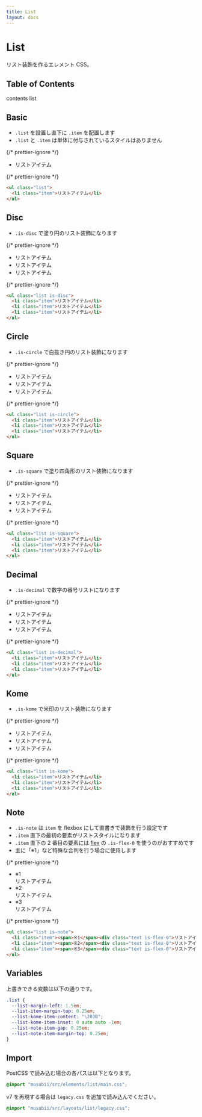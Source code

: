 ```yaml
---
title: List
layout: docs
---
```


# List

リスト装飾を作るエレメント CSS。

## Table of Contents

contents list

## Basic

- `.list` を設置し直下に `.item` を配置します
- `.list` と `.item` は単体に付与されているスタイルはありません

{/* prettier-ignore */}
<div className="docs-preview">
  <ul className="list">
    <li className="item">リストアイテム</li>
  </ul>
</div>

{/* prettier-ignore */}
```html
<ul class="list">
  <li class="item">リストアイテム</li>
</ul>
```

## Disc

- `.is-disc` で塗り円のリスト装飾になります

{/* prettier-ignore */}
<div className="docs-preview">
  <ul className="list is-disc">
    <li className="item">リストアイテム</li>
    <li className="item">リストアイテム</li>
    <li className="item">リストアイテム</li>
  </ul>
</div>

{/* prettier-ignore */}
```html
<ul class="list is-disc">
  <li class="item">リストアイテム</li>
  <li class="item">リストアイテム</li>
  <li class="item">リストアイテム</li>
</ul>
```

## Circle

- `.is-circle` で白抜き円のリスト装飾になります

{/* prettier-ignore */}
<div className="docs-preview">
  <ul className="list is-circle">
    <li className="item">リストアイテム</li>
    <li className="item">リストアイテム</li>
    <li className="item">リストアイテム</li>
  </ul>
</div>

{/* prettier-ignore */}
```html
<ul class="list is-circle">
  <li class="item">リストアイテム</li>
  <li class="item">リストアイテム</li>
  <li class="item">リストアイテム</li>
</ul>
```

## Square

- `.is-square` で塗り四角形のリスト装飾になります

{/* prettier-ignore */}
<div className="docs-preview">
  <ul className="list is-square">
    <li className="item">リストアイテム</li>
    <li className="item">リストアイテム</li>
    <li className="item">リストアイテム</li>
  </ul>
</div>

{/* prettier-ignore */}
```html
<ul class="list is-square">
  <li class="item">リストアイテム</li>
  <li class="item">リストアイテム</li>
  <li class="item">リストアイテム</li>
</ul>
```

## Decimal

- `.is-decimal` で数字の番号リストになります

{/* prettier-ignore */}
<div className="docs-preview">
  <ul className="list is-decimal">
    <li className="item">リストアイテム</li>
    <li className="item">リストアイテム</li>
    <li className="item">リストアイテム</li>
  </ul>
</div>

{/* prettier-ignore */}
```html
<ul class="list is-decimal">
  <li class="item">リストアイテム</li>
  <li class="item">リストアイテム</li>
  <li class="item">リストアイテム</li>
</ul>
```

## Kome

- `.is-kome` で米印のリスト装飾になります

{/* prettier-ignore */}
<div className="docs-preview">
  <ul className="list is-kome">
    <li className="item">リストアイテム</li>
    <li className="item">リストアイテム</li>
    <li className="item">リストアイテム</li>
  </ul>
</div>

{/* prettier-ignore */}
```html
<ul class="list is-kome">
  <li class="item">リストアイテム</li>
  <li class="item">リストアイテム</li>
  <li class="item">リストアイテム</li>
</ul>
```

## Note

- `.is-note` は `item` を flexbox にして直書きで装飾を行う設定です
- `.item` 直下の最初の要素がリストスタイルになります
- `.item` 直下の 2 番目の要素には [flex](/docs/flex) の `.is-flex-0` を使うのがおすすめです
- 主に「※1」など特殊な合判を行う場合に使用します

{/* prettier-ignore */}
<div className="docs-preview">
  <ul className="list is-note">
    <li className="item"><span>※1</span><div className="text is-flex-0">リストアイテム</div></li>
    <li className="item"><span>※2</span><div className="text is-flex-0">リストアイテム</div></li>
    <li className="item"><span>※3</span><div className="text is-flex-0">リストアイテム</div></li>
  </ul>
</div>

{/* prettier-ignore */}
```html
<ul class="list is-note">
  <li class="item"><span>※1</span><div class="text is-flex-0">リストアイテム</div></li>
  <li class="item"><span>※2</span><div class="text is-flex-0">リストアイテム</div></li>
  <li class="item"><span>※3</span><div class="text is-flex-0">リストアイテム</div></li>
</ul>
```

## Variables

上書きできる変数は以下の通りです。

```css
.list {
  --list-margin-left: 1.5em;
  --list-item-margin-top: 0.25em;
  --list-kome-item-content: "\203B";
  --list-kome-item-inset: 0 auto auto -1em;
  --list-note-item-gap: 0.25em;
  --list-note-item-margin-top: 0.25em;
}
```

## Import

PostCSS で読み込む場合の各パスは以下となります。

```css
@import "musubii/src/elements/list/main.css";
```

v7 を再現する場合は `legacy.css` を追加で読み込んでください。

```css
@import "musubii/src/layouts/list/legacy.css";
```
